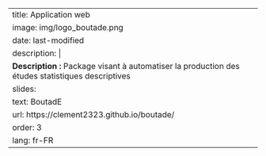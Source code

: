 ---
title: Application web
image: img/logo_boutade.png
date: last-modified
description: |
  <b>Description :</b> Package visant à automatiser la production des études statistiques descriptives
slides:
  text: BoutadE
  url: https://clement2323.github.io/boutade/
order: 3
lang: fr-FR
---